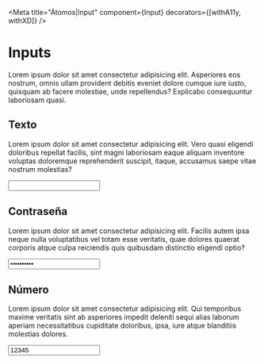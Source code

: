<!-- Addons -->

<!-- Component -->

<Meta
  title="Átomos|Input"
  component={Input}
  decorators={[withA11y, withXD]} />


# Inputs

Lorem ipsum dolor sit amet consectetur adipisicing elit. Asperiores eos nostrum, omnis ullam provident debitis eveniet dolore cumque iure iusto, quisquam ab facere molestiae, unde repellendus? Explicabo consequuntur laboriosam quasi.

## Texto

Lorem ipsum dolor sit amet consectetur adipisicing elit. Vero quasi eligendi doloribus repellat facilis, sint magni laboriosam eaque aliquam inventore voluptas doloremque reprehenderit suscipit, itaque, accusamus saepe vitae nostrum molestias?

<Preview>
  <Story name="Texto">
    <Input
    type="text"
    label="Texto"
    onChange={action("onChange")}/>
  </Story>
</Preview>


## Contraseña

Lorem ipsum dolor sit amet consectetur adipisicing elit. Facilis autem ipsa neque nulla voluptatibus vel totam esse veritatis, quae dolores quaerat corporis atque culpa reiciendis quis quibusdam distinctio eligendi optio?

<Preview>
  <Story name="Contraseña">
    <Input
      type="password"
      label="Contraseña"
      value="contraseña"
      onChange={action("onChange")} />
  </Story>
</Preview>


## Número

Lorem ipsum dolor sit amet consectetur adipisicing elit. Qui temporibus maxime veritatis sint ab asperiores impedit deleniti sequi alias laborum aperiam necessitatibus cupiditate doloribus, ipsa, iure atque blanditiis molestias dolores.

<Preview>
  <Story name="Número">
    <Input
      type="number"
      label="Número"
      value="12345"
      onChange={action("onChange")} />
  </Story>
</Preview>
